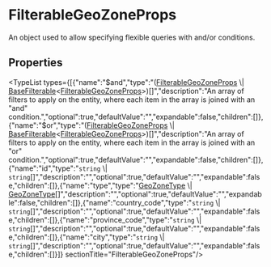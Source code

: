 
# FilterableGeoZoneProps

An object used to allow specifying flexible queries with and/or conditions.

## Properties

<TypeList types={[{"name":"$and","type":"([FilterableGeoZoneProps](types.FulfillmentTypes.FilterableGeoZoneProps.mdx) \\| [BaseFilterable](../../DAL/interfaces/types.DAL.BaseFilterable.mdx)&#60;[FilterableGeoZoneProps](types.FulfillmentTypes.FilterableGeoZoneProps.mdx)&#62;)[]","description":"An array of filters to apply on the entity, where each item in the array is joined with an \"and\" condition.","optional":true,"defaultValue":"","expandable":false,"children":[]},{"name":"$or","type":"([FilterableGeoZoneProps](types.FulfillmentTypes.FilterableGeoZoneProps.mdx) \\| [BaseFilterable](../../DAL/interfaces/types.DAL.BaseFilterable.mdx)&#60;[FilterableGeoZoneProps](types.FulfillmentTypes.FilterableGeoZoneProps.mdx)&#62;)[]","description":"An array of filters to apply on the entity, where each item in the array is joined with an \"or\" condition.","optional":true,"defaultValue":"","expandable":false,"children":[]},{"name":"id","type":"`string` \\| `string`[]","description":"","optional":true,"defaultValue":"","expandable":false,"children":[]},{"name":"type","type":"[GeoZoneType](../types/types.FulfillmentTypes.GeoZoneType.mdx) \\| [GeoZoneType](../types/types.FulfillmentTypes.GeoZoneType.mdx)[]","description":"","optional":true,"defaultValue":"","expandable":false,"children":[]},{"name":"country_code","type":"`string` \\| `string`[]","description":"","optional":true,"defaultValue":"","expandable":false,"children":[]},{"name":"province_code","type":"`string` \\| `string`[]","description":"","optional":true,"defaultValue":"","expandable":false,"children":[]},{"name":"city","type":"`string` \\| `string`[]","description":"","optional":true,"defaultValue":"","expandable":false,"children":[]}]}  sectionTitle="FilterableGeoZoneProps"/>
